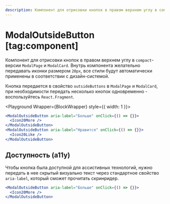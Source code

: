 ```yaml
---
description: Компонент для отрисовки кнопок в правом верхнем углу в compact-версии ModalPage и ModalCard.
---
```


<Overview group="modals">

# ModalOutsideButton [tag:component]

Компонент для отрисовки кнопок в правом верхнем углу в `compact`-версии `ModalPage` и `ModalCard`.
Внутрь компонента желательно передавать иконки размером `20px`,
все стили будут автоматически применены в соответствии с дизайн-системой.

Кнопка передается в свойство `outsideButtons` в `ModalPage` и `ModalCard`,
при необходимости передать несколько кнопок одновременно - воспользуйтесь `React.Fragment`.

</Overview>


<Playground Wrapper={BlockWrapper} style={{ width: 1 }}>
  ```jsx
  <ModalOutsideButton aria-label="Больше" onClick={() => {}}>
    <Icon20More />
  </ModalOutsideButton>
  <ModalOutsideButton aria-label="Нравится" onClick={() => {}}>
    <Icon20Like />
  </ModalOutsideButton>
  ```
</Playground>

## Доступность (a11y)

Чтобы кнопка была доступной для ассистивных технологий, нужно передать в нее скрытый визуально текст
через стандартное свойство `aria-label`, который сможет прочитать скринридер.

```jsx
<ModalOutsideButton aria-label="Больше" onClick={() => {}}>
  <Icon20More />
</ModalOutsideButton>
```
